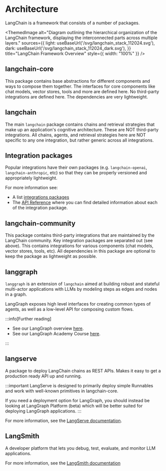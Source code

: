 
# Architecture

LangChain is a framework that consists of a number of packages.

<ThemedImage
    alt="Diagram outlining the hierarchical organization of the LangChain framework, displaying the interconnected parts across multiple layers."
    sources={{
        light: useBaseUrl('/svg/langchain_stack_112024.svg'),
        dark: useBaseUrl('/svg/langchain_stack_112024_dark.svg'),
    }}
    title="LangChain Framework Overview"
    style={{ width: "100%" }}
/>


## langchain-core

This package contains base abstractions for different components and ways to compose them together.
The interfaces for core components like chat models, vector stores, tools and more are defined here.
No third-party integrations are defined here.
The dependencies are very lightweight.

## langchain

The main `langchain` package contains chains and retrieval strategies that make up an application's cognitive architecture.
These are NOT third-party integrations.
All chains, agents, and retrieval strategies here are NOT specific to any one integration, but rather generic across all integrations.

## Integration packages

Popular integrations have their own packages (e.g. `langchain-openai`, `langchain-anthropic`, etc) so that they can be properly versioned and appropriately lightweight.

For more information see:

* A list [integrations packages](/docs/integrations/providers/)
* The [API Reference](https://python.langchain.com/api_reference/) where you can find detailed information about each of the integration package.

## langchain-community

This package contains third-party integrations that are maintained by the LangChain community.
Key integration packages are separated out (see above).
This contains integrations for various components (chat models, vector stores, tools, etc).
All dependencies in this package are optional to keep the package as lightweight as possible.

## langgraph

`langgraph` is an extension of `langchain` aimed at building robust and stateful multi-actor applications with LLMs by modeling steps as edges and nodes in a graph.

LangGraph exposes high level interfaces for creating common types of agents, as well as a low-level API for composing custom flows.

:::info[Further reading]

* See our LangGraph overview [here](https://langchain-ai.github.io/langgraph/concepts/high_level/#core-principles).
* See our LangGraph Academy Course [here](https://academy.langchain.com/courses/intro-to-langgraph).

:::

## langserve

A package to deploy LangChain chains as REST APIs. Makes it easy to get a production ready API up and running.

:::important
LangServe is designed to primarily deploy simple Runnables and work with well-known primitives in langchain-core.

If you need a deployment option for LangGraph, you should instead be looking at LangGraph Platform (beta) which will be better suited for deploying LangGraph applications.
:::

For more information, see the [LangServe documentation](/docs/langserve).


## LangSmith

A developer platform that lets you debug, test, evaluate, and monitor LLM applications.

For more information, see the [LangSmith documentation](https://docs.smith.langchain.com)
